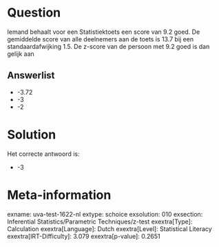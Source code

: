 Question
========

Iemand behaalt voor een Statistiektoets een score van 9.2 goed. De
gemiddelde score van alle deelnemers aan de toets is 13.7 bij een
standaardafwijking 1.5. De z-score van de persoon met 9.2 goed is dan
gelijk aan

Answerlist
----------

* -3.72
* -3
* -2

Solution
========

Het correcte antwoord is: 

* -3

Meta-information
================
exname: uva-test-1622-nl
extype: schoice
exsolution: 010
exsection: Inferential Statistics/Parametric Techniques/z-test
exextra[Type]: Calculation
exextra[Language]: Dutch
exextra[Level]: Statistical Literacy
exextra[IRT-Difficulty]: 3.079
exextra[p-value]: 0.2651
